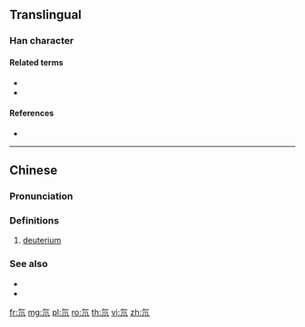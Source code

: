 ==Translingual==

===Han character===
{{Han char|rn=84|rad=气|as=02|sn=6|four=80217|canj=ONLL}}

====Related terms====
* {{l|mul|氕}}
* {{l|mul|氚}}

====References====
* {{Han ref|kx=0599.041|dkj=17046|hdz=32010.030|uh=6C18|ud=27672|bh=C9F7|bd=51703}}

----

==Chinese==
{{zh-forms}}

===Pronunciation===
{{zh-pron
|m=dāo
|c=dou1
|h=pfs=
|md=
|mn=
|w=
|cat=n
}}

===Definitions===
{{zh-hanzi}}

# [[deuterium]]

===See also===
* {{zh-l|氕|protium}}
* {{zh-l|氚|tritium}}

[[fr:氘]]
[[mg:氘]]
[[pl:氘]]
[[ro:氘]]
[[th:氘]]
[[vi:氘]]
[[zh:氘]]